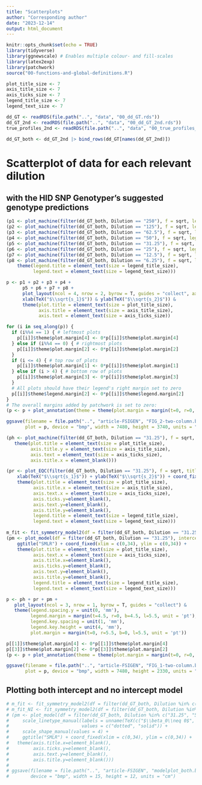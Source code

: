 ```yaml
---
title: "Scatterplots"
author: "Corresponding author"
date: "2023-12-14"
output: html_document
---
```


```r
knitr::opts_chunk$set(echo = TRUE)
library(tidyverse)
library(ggnewscale) # Enables multiple colour- and fill-scales
library(latex2exp)
library(patchwork)
source("00-functions-and-global-definitions.R")

plot_title_size <- 7
axis_title_size <- 7
axis_ticks_size <- 7
legend_title_size <- 7
legend_text_size <- 7
```

```r
dd_GT <- readRDS(file.path("..", "data", "00_dd_GT.rds"))
dd_GT_2nd <- readRDS(file.path("..", "data", "00_dd_GT_2nd.rds"))
true_profiles_2nd <- readRDS(file.path("..", "data", "00_true_profiles_2nd.rds"))

dd_GT_both <- dd_GT_2nd |> bind_rows(dd_GT[names(dd_GT_2nd)])

```


# Scatterplot of data for each relevant dilution
## with the HID SNP Genotyper's suggested genotype predictions
```r
(p1 <- plot_machine(filter(dd_GT_both, Dilution == "250"), f = sqrt, legend = FALSE, title = "250pg", x_lim = c(0,60), y_lim = c(0,60)))
(p2 <- plot_machine(filter(dd_GT_both, Dilution == "125"), f = sqrt, legend = FALSE, title = "125pg", x_lim = c(0,60), y_lim = c(0,60)))
(p3 <- plot_machine(filter(dd_GT_both, Dilution == "62.5"), f = sqrt, legend = FALSE, title = "62.5pg", x_lim = c(0,60), y_lim = c(0,60)))
(p4 <- plot_machine(filter(dd_GT_both, Dilution == "50"), f = sqrt, legend = FALSE, title = "50pg", x_lim = c(0,60), y_lim = c(0,60)))
(p5 <- plot_machine(filter(dd_GT_both, Dilution == "31.25"), f = sqrt, legend = FALSE, title = "31.25pg", x_lim = c(0,60), y_lim = c(0,60)))
(p6 <- plot_machine(filter(dd_GT_both, Dilution == "25"), f = sqrt, legend = FALSE, title = "25pg", x_lim = c(0,60), y_lim = c(0,60)))
(p7 <- plot_machine(filter(dd_GT_both, Dilution == "12.5"), f = sqrt, legend = FALSE, title = "12.5pg", x_lim = c(0,60), y_lim = c(0,60)))
(p8 <- plot_machine(filter(dd_GT_both, Dilution == "6.25"), f = sqrt, legend = T, title = "6.25pg", x_lim = c(0,60), y_lim = c(0,60)) +
    theme(legend.title = element_text(size = legend_title_size),
          legend.text = element_text(size = legend_text_size)))
```

```r
p <- p1 + p2 + p3 + p4 +
      p5 + p6 + p7 + p8 +
      plot_layout(ncol = 4, nrow = 2, byrow = T, guides = "collect", axes = "collect", axis_titles = "collect") &
      xlab(TeX("$\\sqrt{s_1}$")) & ylab(TeX("$\\sqrt{s_2}$")) &
      theme(plot.title = element_text(size = plot_title_size),
            axis.title = element_text(size = axis_title_size),
            axis.text = element_text(size = axis_ticks_size))

for (i in seq_along(p)) {
  if (i%%4 == 1) { # leftmost plots
    p[[i]]$theme$plot.margin[4] <- 0*p[[i]]$theme$plot.margin[4]
  } else if (i%%4 == 0) { # rightmost plots
    p[[i]]$theme$plot.margin[2] <- 0*p[[i]]$theme$plot.margin[2]
  }
  if (i <= 4) { # top row of plots
    p[[i]]$theme$plot.margin[1] <- 0*p[[i]]$theme$plot.margin[1]
  } else if (i > 4) { # bottom row of plots
    p[[i]]$theme$plot.margin[3] <- 0*p[[i]]$theme$plot.margin[3]
  }
  # All plots should have their legend's right margin set to zero
  p[[i]]$theme$legend.margin[2] <- 0*p[[i]]$theme$legend.margin[2]
}
# The overall margins added by patchwork is set to zero:
(p <- p + plot_annotation(theme = theme(plot.margin = margin(t=0, r=0, b=0, l=0, unit = 'pt'))))

ggsave(filename = file.path("..", "article-FSIGEN", "FIG_2-two-column.bmp"),
       plot = p, device = "bmp", width = 7480, height = 3740, units = "px", dpi = 1000)
```

```r
(ph <- plot_machine(filter(dd_GT_both, Dilution == "31.25"), f = sqrt, legend = FALSE, title = "HSG") + ylab(TeX("$\\sqrt{s_2}$")) + coord_fixed(xlim = c(0,34), ylim = c(0,34)) +
   theme(plot.title = element_text(size = plot_title_size),
         axis.title.y = element_text(size = axis_title_size),
         axis.text = element_text(size = axis_ticks_size),
         axis.title.x = element_blank()))

(pr <- plot_EQC(filter(dd_GT_both, Dilution == "31.25"), f = sqrt, title = "EQC") + 
    xlab(TeX("$\\sqrt{s_1}$")) + ylab(TeX("$\\sqrt{s_2}$")) + coord_fixed(xlim = c(0,34), ylim = c(0,34)) +
    theme(plot.title = element_text(size = plot_title_size),
          axis.title.x = element_text(size = axis_title_size),
          axis.text.x = element_text(size = axis_ticks_size),
          axis.ticks.y=element_blank(),
          axis.text.y=element_blank(),
          axis.title.y=element_blank(),
          legend.title = element_text(size = legend_title_size),
          legend.text = element_text(size = legend_text_size)))
 
m_fit <- fit_symmetry_model2(df = filter(dd_GT_both, Dilution == "31.25"), f = sqrt, intercept = T, b_int = c(0, 1,-2))
(pm <- plot_model(df = filter(dd_GT_both, Dilution == "31.25"), intercept_model = m_fit, predictions = "No intercept", q = 0.9937, q_digits = 4) + 
    ggtitle("SMLR") + coord_fixed(xlim = c(0,34), ylim = c(0,34)) +
    theme(plot.title = element_text(size = plot_title_size),
          axis.text.x = element_text(size = axis_ticks_size),
          axis.title.x=element_blank(),
          axis.ticks.y=element_blank(),
          axis.text.y=element_blank(),
          axis.title.y=element_blank(),
          legend.title = element_text(size = legend_title_size),
          legend.text = element_text(size = legend_text_size)))
```

```r
p <- ph + pr + pm + 
   plot_layout(ncol = 3, nrow = 1, byrow = T, guides = "collect") &
   theme(legend.spacing.y = unit(0, 'mm'),
         legend.margin = margin(t=4.5, r=0, b=4.5, l=5.5, unit = 'pt'),
         legend.key.spacing = unit(1, 'mm'),
         legend.key.height = unit(4, 'mm'),
         plot.margin = margin(t=0, r=5.5, b=0, l=5.5, unit = 'pt'))

p[[1]]$theme$plot.margin[4] <- 0*p[[1]]$theme$plot.margin[4]
p[[3]]$theme$plot.margin[2] <- 0*p[[3]]$theme$plot.margin[2]
(p <- p + plot_annotation(theme = theme(plot.margin = margin(t=0, r=0, b=0, l=0, unit = 'pt'))))

ggsave(filename = file.path("..", "article-FSIGEN", "FIG_1-two-column.bmp"),
       plot = p, device = "bmp", width = 7480, height = 2330, units = "px", dpi = 1000)
```

## Plotting both intercept and no intercept model
```r
# m_fit <- fit_symmetry_model2(df = filter(dd_GT_both, Dilution %in% c("31.25", "50")), f = sqrt, intercept = T, b_int = c(0, 1,-2))
# m_fit_NI <- fit_symmetry_model2(df = filter(dd_GT_both, Dilution %in% c("31.25", "50")), f = sqrt, intercept = F, b_int = c(1,-2))
# (pm <- plot_model(df = filter(dd_GT_both, Dilution %in% c("31.25", "50")), intercept_model = m_fit, NI_model = m_fit_NI, predictions = "No intercept", q = 0, q_digits = 4) + 
#     scale_linetype_manual(labels = unname(TeX(c("$\\beta_0\\neq 0$", "$\\beta_0=0$"))),
#                           values = c("dotted", "solid")) +
#     scale_shape_manual(values = 4) +
#     ggtitle("SMLR") + coord_fixed(xlim = c(0,34), ylim = c(0,34)) +
#   theme(axis.title.x=element_blank(),
#         axis.ticks.y=element_blank(),
#         axis.text.y=element_blank(),
#         axis.title.y=element_blank()))
# 
# ggsave(filename = file.path("..", "article-FSIGEN", "modelplot_both.bmp"), plot = pm,
#        device = "bmp", width = 15, height = 12, units = "cm")
```